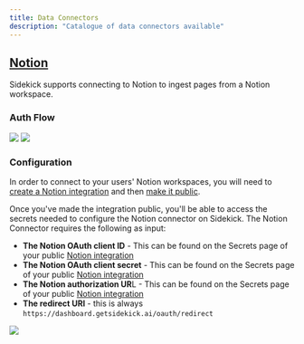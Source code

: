 ```yaml
---
title: Data Connectors
description: "Catalogue of data connectors available"
---
```


## [Notion](https://app.getsidekick.ai/connectors/notion)
Sidekick supports connecting to Notion to ingest pages from a Notion workspace.


### Auth Flow
![](https://user-images.githubusercontent.com/14931371/236309399-47683331-3b19-41a2-888c-91db1b95811e.png)
![](https://user-images.githubusercontent.com/14931371/236309456-8a6227de-367b-43c4-85e6-4f205d28cb9e.png)


### Configuration
In order to connect to your users' Notion workspaces, you will need to [create a Notion integration](https://developers.notion.com/docs/create-a-notion-integration) and then [make it public](https://developers.notion.com/docs/authorization#how-to-make-an-integration-public).

Once you've made the integration public, you'll be able to access the secrets needed to configure the Notion connector on Sidekick.
The Notion Connector requires the following as input:
- **The Notion OAuth client ID** - This can be found on the Secrets page of your public [Notion integration](https://www.notion.so/my-integrations)
- **The Notion OAuth client secret** - This can be found on the Secrets page of your public [Notion integration](https://www.notion.so/my-integrations)
- **The Notion authorization UR**L - This can be found on the Secrets page of your public [Notion integration](https://www.notion.so/my-integrations)
- **The redirect URI** - this is always `https://dashboard.getsidekick.ai/oauth/redirect`

![](https://user-images.githubusercontent.com/14931371/236308070-b1ddf760-c85e-48be-8510-b0aa6919d47f.png)
